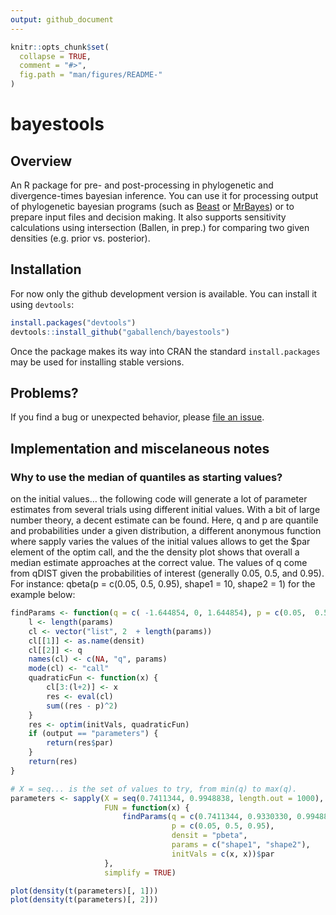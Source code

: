 ```yaml
---
output: github_document
---
```


<!-- README.md is generated from README.Rmd. Please edit that file -->

```r
knitr::opts_chunk$set(
  collapse = TRUE,
  comment = "#>",
  fig.path = "man/figures/README-"
)
```
# bayestools

## Overview

An R package for pre- and post-processing in phylogenetic and divergence-times bayesian inference. You can use it for processing output of phylogenetic bayesian programs (such as [Beast](https://www.beast2.org/) or [MrBayes](http://nbisweden.github.io/MrBayes/index.html)) or to prepare input files and decision making. It also supports sensitivity calculations using intersection (Ballen, in prep.) for comparing two given densities (e.g. prior vs. posterior).

## Installation

For now only the github development version is available. You can install it using `devtools`:

```r
install.packages("devtools")
devtools::install_github("gaballench/bayestools")
```

Once the package makes its way into CRAN the standard `install.packages` may be used for installing stable versions.

## Problems?

If you find a bug or unexpected behavior, please [file an issue](https://github.com/gaballench/bayestools/issues).

## Implementation and miscelaneous notes

### Why to use the median of quantiles as starting values?

on the initial values...
the following code will generate a lot of parameter estimates from several trials using different initial values. With a bit of large number theory, a decent estimate can be found.
Here, q and p are quantile and probabilities under a given distribution, a different anonymous function where sapply varies the values of the initial values allows to get the $par element of the optim call, and the the density plot shows that overall a median estimate approaches at the correct value. The values of q come from qDIST given the probabilities of interest (generally 0.05, 0.5, and 0.95). For instance: qbeta(p = c(0.05, 0.5, 0.95), shape1 = 10, shape2 = 1) for the example below:

```r
findParams <- function(q = c( -1.644854, 0, 1.644854), p = c(0.05,  0.50, 0.95), output = "complete", densit="pnorm", params = c("mean", "sd"), initVals = rep(1, times = l)) {
    l <- length(params)
    cl <- vector("list", 2  + length(params))
    cl[[1]] <- as.name(densit)
    cl[[2]] <- q
    names(cl) <- c(NA, "q", params)
    mode(cl) <- "call"
    quadraticFun <- function(x) {
        cl[3:(l+2)] <- x
        res <- eval(cl)
        sum((res - p)^2)
    }    
    res <- optim(initVals, quadraticFun)
    if (output == "parameters") {
        return(res$par)
    }
    return(res)
}
```

```r
# X = seq... is the set of values to try, from min(q) to max(q). 
parameters <- sapply(X = seq(0.7411344, 0.9948838, length.out = 1000),
                     FUN = function(x) {
                         findParams(q = c(0.7411344, 0.9330330, 0.9948838),
                                    p = c(0.05, 0.5, 0.95),
                                    densit = "pbeta",
                                    params = c("shape1", "shape2"),
                                    initVals = c(x, x))$par
                     },
                     simplify = TRUE)

plot(density(t(parameters)[, 1]))
plot(density(t(parameters)[, 2]))
```